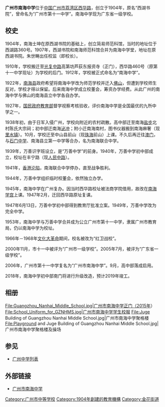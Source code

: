 {{Infobox_School | name = 广州市南海中学
| image = 
| motto =任重致远
| established =  1904年
| type = 广东省一级学校
| principal = 
| faculty =  
| enrollment =  
| free_label = 级别
| free_text = 初中三年全日制<br/>高中三年全日制
| free_label2 = 
| free_text2 = 
| address = {{CHN}}[[广东省|广东省]][[广州市|广州市]][[荔湾区|荔湾区]][[西华路|西华路]]460号
| tel = （020）81862205
| website =  http://www.gznhzx.com/
}}

'''广州市南海中学'''位于[[中华人民共和国|中国]][[广州市|广州市]][[荔湾区|荔湾区]][[西华路|西华路]]，创立于1904年，原名“西湖书院”，曾命名为“广州市第十一中学”。南海中学现为广东省一级学校。

== 校史 ==
1904年，南海士坤在原西湖书院的基础上，创立简易师范科馆，当时的地址位于西湖路360号。1907年，西湖书院和南海师范科馆合并为南海中学堂，地址在原西湖书院。朱世畴出任校监（即校长）。

1910年，学校搬迁至[[光复路_(广州)|光复中路]]高第坊芦荻东报资寺（正门），西华路460号（原第十一中学现址）为学校的后门。1912年，学校被正式命名为“南海中学”。

1922年，[[南海县|南海县]]政府希望将南海中学改为师范学校并迁入[[佛山|佛山]]，但遭到学校师生反对，学校才得以保留。后来南海中学成立校董会，筹资办学经费。从此广州的南海中学与佛山的南海县立中学各自办学。

1927年，[[中華民國教育部|国民政府教育部]]督学视察考核验收，评价南海中学是全国最优的九所中学之一。

1938年初，由于日军入侵广州，学校向附近的农村疏散。高中部迁至南海[[盐步|盐步]]北村陈氏大宗祠；初中部迁南海[[泌冲|泌冲]]；附小迁南海南村，图书仪器搬到南海麻奢（现[[里水镇|里水镇]]）。10月，学校迁至中山县前山（现[[珠海|珠海]]前山）上课。不久后再迁往[[澳门|澳门]]，与[[石门中学|石门中学]]、南海县立第一中学等合办，名为南海联合中学。

1939年，万善识字班设立，是“万善中学”的前身。1940年，万善中学初中部成立，校址在丰宁路（现[[人民路_(广州)|人民中路]]）。

1941年，[[香港日治時期|香港沦陷]]，南海联合中学停办，直至战争胜利。

1944年，万善中学组织临时校董会，依然独立办学。

1945年，南海中学在广州复办。因当时西华路校址被法商学院借用，故改在[[南海学宫|南海学宫]]上课。1947年2月，迁回西华路原址复课。

1947年6月13日，万善中学初中部得到教育厅批准立案。1949年，万善中学改为完全中学。

1953年，南海中学与万善中学合并成为公立广州市第十一中学，隶属广州市教育局，仍以南海中学为校址。

1966年－1968年[[文化大革命|文化大革命]]期间，校名被改为“红卫战校”。

2000年11月，市十一中被评为“广州市一级学校”。2005年7月，被评为“广东省一级学校”。

2006年，广州市第十一中学复名为“广州市南海中学”。9月，高中部落成启用。

2018年，南海中学初中部南门将进行升级改造，预计2019年竣工。

== 相册 ==
<gallery>
File:Guangzhou_Nanhai_Middle_School.jpg|广州市南海中学正门（2015年）
File:School_Uniform_for_GZNHMS.jpg|广州市南海中学学生校服
File:Juge Building of Guangzhou Nanhai Middle School.jpg|广州市南海中学聚格楼
File:Playground and Juge Building of Guangzhou Nanhai Middle School.jpg|广州市南海中学聚格楼及操场
</gallery>

== 参见 ==
* [[广州中学列表|广州中学列表]]

== 外部链接 ==
{{commonscat|Guangzhou Nanhai Middle School}}
* [https://web.archive.org/web/20091229212442/http://www.gznhzx.com/ 广州市南海中学]

[[Category:广州市中等学校|Category:广州市中等学校]]
[[Category:1904年創建的教育機構|Category:1904年創建的教育機構]]
[[Category:金花街道|Category:金花街道]]
